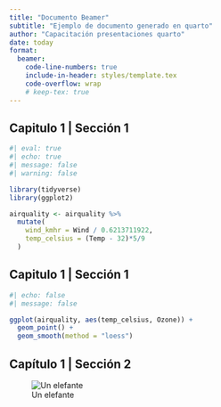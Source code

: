 ```yaml
---
title: "Documento Beamer"
subtitle: "Ejemplo de documento generado en quarto"
author: "Capacitación presentaciones quarto"
date: today
format:
  beamer:
    code-line-numbers: true
    include-in-header: styles/template.tex
    code-overflow: wrap
    # keep-tex: true
---
```




## Capitulo 1 | Sección 1


```r
#| eval: true
#| echo: true
#| message: false
#| warning: false

library(tidyverse)
library(ggplot2)

airquality <- airquality %>% 
  mutate(
    wind_kmhr = Wind / 0.6213711922,
    temp_celsius = (Temp - 32)*5/9
  )

```



## Capitulo 1 | Sección 1

```r
#| echo: false
#| message: false

ggplot(airquality, aes(temp_celsius, Ozone)) +
  geom_point() + 
  geom_smooth(method = "loess")


```

## Capítulo 1 | Sección 2

![Un elefante](images/elephant.png){fig-alt="Un elefante."}


